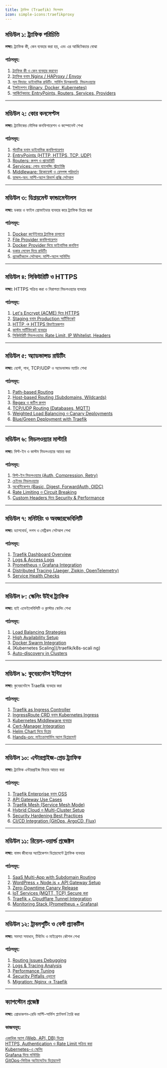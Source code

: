 ```yaml
---
title: ট্র্যাফিক (Traefik) সিলেবাস
icon: simple-icons:traefikproxy
---
```


## মডিউল ১: ট্র্যাফিক পরিচিতি  

**লক্ষ্য:** ট্র্যাফিক কী, কেন ব্যবহার করা হয়, এবং এর আর্কিটেকচার বোঝা  

### পাঠসমূহ:
1. [ট্র্যাফিক কী ও কেন ব্যবহার করবেন](/traefik/what-is-traefik)  
2. [ট্র্যাফিক বনাম Nginx / HAProxy / Envoy](/traefik/comparison)  
3. [মূল ফিচার: ডাইনামিক রাউটিং, সার্ভিস ডিসকভারি, মিডলওয়্যার](/traefik/features)  
4. [ইন্সটলেশন (Binary, Docker, Kubernetes)](/traefik/installation)  
5. [আর্কিটেকচার: EntryPoints, Routers, Services, Providers](/traefik/architecture)  

---

## মডিউল ২: কোর কনসেপ্টস  

**লক্ষ্য:** ট্র্যাফিকের মৌলিক কনফিগারেশন ও কম্পোনেন্ট শেখা  

### পাঠসমূহ:
1. [স্ট্যাটিক বনাম ডাইনামিক কনফিগারেশন](/traefik/static-vs-dynamic)  
2. [EntryPoints (HTTP, HTTPS, TCP, UDP)](/traefik/entrypoints)  
3. [Routers: রুলস ও প্রায়োরিটি](/traefik/routers)  
4. [Services: লোড ব্যালেন্সিং স্ট্র্যাটেজি](/traefik/services)  
5. [Middleware: রিকোয়েস্ট ও রেসপন্স পরিবর্তন](/traefik/middleware)  
6. [হ্যান্ডস-অন: মাল্টি-অ্যাপ রিভার্স প্রক্সি সেটআপ](/traefik/reverse-proxy)  

---

## মডিউল ৩: ডিপ্লয়মেন্ট ফান্ডামেন্টালস  

**লক্ষ্য:** ডকার ও ফাইল প্রোভাইডার ব্যবহার করে ট্র্যাফিক ডিপ্লয় করা  

### পাঠসমূহ:
1. [Docker কন্টেইনারে ট্র্যাফিক চালানো](/traefik/docker-deployment)  
2. [File Provider কনফিগারেশন](/traefik/file-provider)  
3. [Docker Provider দিয়ে ডাইনামিক কনফিগ](/traefik/docker-provider)  
4. [ডকার লেবেল দিয়ে রাউটিং](/traefik/docker-labels)  
5. [প্র্যাকটিক্যাল সেটআপ: মাল্টি-অ্যাপ সার্ভিসিং](/traefik/multi-app-setup)  

---

## মডিউল ৪: সিকিউরিটি ও HTTPS  

**লক্ষ্য:** HTTPS সক্রিয় করা ও নিরাপত্তা মিডলওয়্যার ব্যবহার  

### পাঠসমূহ:
1. [Let's Encrypt (ACME) দিয়ে HTTPS](/traefik/https-letsencrypt)  
2. [Staging বনাম Production সার্টিফিকেট](/traefik/acme-env)  
3. [HTTP → HTTPS রিডাইরেকশন](/traefik/https-redirect)  
4. [কাস্টম সার্টিফিকেট ব্যবহার](/traefik/custom-cert)  
5. [সিকিউরিটি মিডলওয়্যার: Rate Limit, IP Whitelist, Headers](/traefik/security-middleware)  

---

## মডিউল ৫: অ্যাডভান্সড রাউটিং  

**লক্ষ্য:** হোস্ট, পাথ, TCP/UDP ও অ্যাডভান্সড ম্যাচিং শেখা  

### পাঠসমূহ:
1. [Path-based Routing](/traefik/path-routing)  
2. [Host-based Routing (Subdomains, Wildcards)](/traefik/host-routing)  
3. [Regex ও জটিল রুলস](/traefik/regex-routing)  
4. [TCP/UDP Routing (Databases, MQTT)](/traefik/tcp-udp)  
5. [Weighted Load Balancing ও Canary Deployments](/traefik/canary)  
6. [Blue/Green Deployment with Traefik](/traefik/blue-green)  

---

## মডিউল ৬: মিডলওয়্যার মাস্টারি  

**লক্ষ্য:** বিল্ট-ইন ও কাস্টম মিডলওয়্যার আয়ত্ত করা  

### পাঠসমূহ:
1. [বিল্ট-ইন মিডলওয়্যার (Auth, Compression, Retry)](/traefik/builtin-middleware)  
2. [চেইনড মিডলওয়্যার](/traefik/chained-middleware)  
3. [অথেন্টিকেশন (Basic, Digest, ForwardAuth, OIDC)](/traefik/authentication)  
4. [Rate Limiting ও Circuit Breaking](/traefik/rate-limit-circuit)  
5. [Custom Headers দিয়ে Security & Performance](/traefik/custom-headers)  

---

## মডিউল ৭: মনিটরিং ও অবজারভেবিলিটি  

**লক্ষ্য:** ড্যাশবোর্ড, লগস ও মেট্রিকস সেটআপ শেখা  

### পাঠসমূহ:
1. [Traefik Dashboard Overview](/traefik/dashboard)  
2. [Logs & Access Logs](/traefik/logs)  
3. [Prometheus ও Grafana Integration](/traefik/metrics-prometheus)  
4. [Distributed Tracing (Jaeger, Zipkin, OpenTelemetry)](/traefik/tracing)  
5. [Service Health Checks](/traefik/health-checks)  

---

## মডিউল ৮: স্কেলিং উইথ ট্র্যাফিক  

**লক্ষ্য:** হাই এভেইলেবিলিটি ও ক্লাস্টার স্কেলিং শেখা  

### পাঠসমূহ:
1. [Load Balancing Strategies](/traefik/load-balancing)  
2. [High Availability Setup](/traefik/ha-setup)  
3. [Docker Swarm Integration](/traefik/docker-swarm)  
4. [Kubernetes Scaling](/traefik/k8s-scali ng) 
5. [Auto-discovery in Clusters](/traefik/auto-discovery)  

---

## মডিউল ৯: কুবেরনেটস ইন্টিগ্রেশন  

**লক্ষ্য:** কুবেরনেটসে Traefik ব্যবহার করা  

### পাঠসমূহ:
1. [Traefik as Ingress Controller](/traefik/k8s-ingress)  
2. [IngressRoute CRD বনাম Kubernetes Ingress](/traefik/ingress-crd)  
3. [Kubernetes Middleware ব্যবহার](/traefik/k8s-middleware)  
4. [Cert-Manager Integration](/traefik/cert-manager)  
5. [Helm Chart দিয়ে ডিপ্লয়](/traefik/helm-deploy)  
6. [Hands-on: মাইক্রোসার্ভিস অ্যাপ ডিপ্লয়মেন্ট](/traefik/k8s-microservices)  

---

## মডিউল ১০: এন্টারপ্রাইজ-গ্রেড ট্র্যাফিক  

**লক্ষ্য:** ট্র্যাফিক এন্টারপ্রাইজ ফিচার আয়ত্ত করা  

### পাঠসমূহ:
1. [Traefik Enterprise বনাম OSS](/traefik/enterprise-vs-oss)  
2. [API Gateway Use Cases](/traefik/api-gateway)  
3. [Traefik Mesh (Service Mesh Mode)](/traefik/service-mesh)  
4. [Hybrid Cloud ও Multi-Cluster Setup](/traefik/hybrid-multi)  
5. [Security Hardening Best Practices](/traefik/security-hardening)  
6. [CI/CD Integration (GitOps, ArgoCD, Flux)](/traefik/cicd)  

---

## মডিউল ১১: রিয়েল-ওয়ার্ল্ড প্রজেক্টস  

**লক্ষ্য:** বাস্তব জীবনের অ্যাপ্লিকেশন ডিপ্লয়মেন্টে ট্র্যাফিক ব্যবহার  

### পাঠসমূহ:
1. [SaaS Multi-App with Subdomain Routing](/traefik/saas-routing)  
2. [WordPress + Node.js + API Gateway Setup](/traefik/wordpress-node)  
3. [Zero-Downtime Canary Release](/traefik/canary-project)  
4. [IoT Services (MQTT, TCP) Secure করা](/traefik/iot-security)  
5. [Traefik + Cloudflare Tunnel Integration](/traefik/cloudflare)  
6. [Monitoring Stack (Prometheus + Grafana)](/traefik/monitoring-stack)  

---

## মডিউল ১২: ট্রাবলশুটিং ও বেস্ট প্র্যাকটিস  

**লক্ষ্য:** সমস্যা সমাধান, টিউনিং ও মাইগ্রেশন কৌশল শেখা  

### পাঠসমূহ:
1. [Routing Issues Debugging](/traefik/debug-routing)  
2. [Logs & Tracing Analysis](/traefik/log-tracing)  
3. [Performance Tuning](/traefik/performance-tuning)  
4. [Security Pitfalls এড়ানো](/traefik/security-pitfalls)  
5. [Migration: Nginx → Traefik](/traefik/migration)  

---

## ক্যাপস্টোন প্রজেক্ট  

**লক্ষ্য:** প্রোডাকশন-রেডি মাল্টি-সার্ভিস প্ল্যাটফর্ম তৈরি করা  

### কাজসমূহ:
[একাধিক অ্যাপ (Web, API, DB) ডিপ্লয়](/traefik/multi-app-deploy)  
[HTTPS, Authentication ও Rate Limit সক্রিয় করা](/traefik/https-auth-ratelimit)  
[Kubernetes-এ স্কেলিং](/traefik/k8s-scaling)  
[Grafana দিয়ে মনিটরিং](/traefik/grafana-monitoring)  
[GitOps-ভিত্তিক অটোমেটেড ডিপ্লয়মেন্ট](/traefik/gitops-automated-deploy)